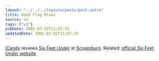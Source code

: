 ```yaml
---
layout: "../../../layouts/posts/post.astro"
title: Dead Flag Blues
source: v1
tags: ["v1"]
pubDate: 2002-07-02T11:07:33
updatedDate: 2002-07-02T11:07:33
---
```


[iCandy][1] reviews [Six Feet Under][2] at [Screenburn][3]. Related: [official Six Feet Under website][4].

[1]: http://icandy.ohskylab.com/ "iCandy"
[2]: http://screenburn.org/reviews/archives/00000027.php "iCandy reviews Six Feet Under at Screenburn"
[3]: http://screenburn.org/ "Screenburn"
[4]: http://www.hbo.com/sixfeetunder/ "Official Six Feet Under website at HBO"
